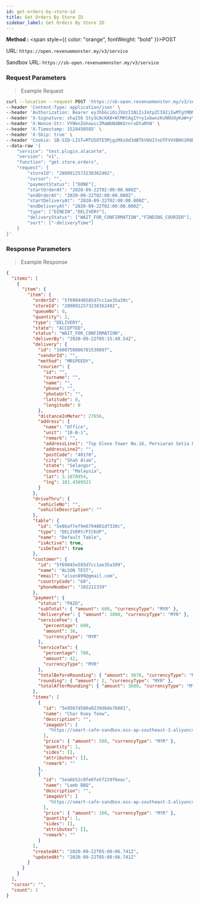 ```yaml
---
id: get-orders-by-store-id
title: Get Orders By Store ID
sidebar_label: Get Orders By Store ID
---
```



**Method :** <span style={{ color: "orange", fontWeight: "bold" }}>POST</span><br/>

URL: `https://open.revenuemonster.my/v3/service`<br/>

Sandbox URL: `https://sb-open.revenuemonster.my/v3/service`

### Request Parameters

> Example Request

```bash
curl --location --request POST 'https://sb-open.revenuemonster.my/v3/service' \
--header 'Content-Type: application/json' \
--header 'Authorization: Bearer eyJhbGciOiJSUzI1NiIsImtpZCI6IjIwMTgtMDMtMTMiLCJ0eXAiOiJKV1QifQ.eyJhdWQiOlsiYXBpX2NsaWVudEBFaGNLQzA5QmRYUm9RMnhwWlc1MEVKTE42dFdBMG82MEx3Il0sImV4cCI6MTYwMzI1NDU2OSwiaWF0IjoxNjAwNjYyNTY5LCJpc3MiOiJodHRwczovL3NiLW9hdXRoLnJldmVudWVtb25zdGVyLm15IiwianRpIjoiRWh3S0VFOUJkWFJvUVdOalpYTnpWRzlyWlc0UTZNenR5b1RFckpzVyIsIm5iZiI6MTYwMDY2MjU2OSwic3ViIjoiRWhRS0NFMWxjbU5vWVc1MEVKWFZ6ZDN3cmFxVE9SSVFDZ1JWYzJWeUVJeUpxSXp2eU1QVmNRIn0.H3G6UDX7sR9EXtTMNs4Q2OHdhUGIhhCfdlAeOpywH4rDuVOcWXXwzF4Imbx8E7I10vFAJpwYZrEkCWCdCCw-WV11y9VT5kP6k75CeS-ZPMOLcKnC5iFT7vEi07r6ovwty9erlcZeXrtrmEIn3rnLva-dxSg3vZ2MyymoNDk-kV7ltXnkoWW4jtXRls6siLhxeY__8kXn2qa0ojVX4Nm6HmzN_vgi-RKSmToMgsdzTF94Y61QVBWhZfolD2-JpHx4qNlklcUdv8HOJ1QHHWpyoJytaJmvr3GJ5G399LbcTLwxB1p2qPg7z4hpoGNu4AP-ybRJVC3P9q9OscQYDNX-dA' \
--header 'X-Signature: sha256 Sty3LNcKA8+WlMHtAgIY+y1xbwnzKsN0UdyKaW+yYIgcTkBAtF7G5Lx251qQITURJ4wiXPDODxhs1nFVmBBing==' \
--header 'X-Nonce-Str: VYNknZohxwicZMaWbNdBKUrnrxDtaRhN' \
--header 'X-Timestamp: 1528450585' \
--header 'X-Skip: true' \
--header 'Cookie: SB-SID-LIST=MTU5OTE5MjgzMXxOd3dBTkV0U1YxUTFVVXBHV1RORFNVeFhUMDVXVUZWQlJqSmFRa2hCTjBwVE5rYzNUbGRPVDFWWldWbEdVRE0xVVVZek5qTTFSMUU9fJOuNAHQx3JzseOCgLHttpZxwd5Sw46dyY-76pvKkUfE; SB-SID=MTU5OTE5MjgzMXxOd3dBTkVwSFVWVklOVFl6VWtGVFFWTlJORVpaVDFwRFNVTkNSMHMwV1VsSVQxQklNalUwVlVWQ1JGaEZVMG8zVXpkUlVVczJUMEU9fAF5jKSWmCYcLnMxwtmP9INye1UQSY9N6WXXO4sXUi2W; DEV-SID-LIST=MTYwMDQyMDc0NnxOd3dBTkZGS05FaFpSRkpLUVVoWFFVOUhTMGhJUmxZM1JVRkJObE5hUjBWU1ZVeEhVRFl6VkV0TFEwdFJXVGMzVEVwWFZ6WlhSMUU9fL0oW5k7HmzYM9-tdI3uzhszpjftGruCZD9EunqTledF; DEV-SID=MTYwMDQyMDc0NnxOd3dBTkRKYVJFODJXRFJQTWxwSFdFeFdOa3cxU0U5VE4wUkNTelZYVmpkT1VEWTNTRmRhTkU5WVNGQkhOMHhOUmpWSlZsQlFXVUU9fPny0cm7qpc_FKeFUzvLT02pxoMXzLkIHkzz_sR4xiWs; route=98167a1c8a2a1948312c3dab462ebc5a' \
--data-raw '{
    "service": "test.plugin.alacarte",
    "version": "v1",
    "function": "get.store.orders",
    "request": {
        "storeId": "2808912573238362402",
        "cursor": "",
        "paymentStatus": ["DONE"],
        "startOrderAt": "2020-09-22T02:00:00.000Z",
        "endOrderAt": "2020-09-22T02:00:00.000Z",
        "startDeliveryAt": "2020-09-22T02:00:00.000Z",
        "endDeliveryAt": "2020-09-22T02:00:00.000Z",
        "type": ["DINEIN","DELIVERY"],
        "deliveryStatus": ["WAIT_FOR_CONFIRMATION","FINDING_COURIER"],
        "sort": ["-deliveryTime"]
    }
}'
```

### Response Parameters

> Example Response

```json
{
  "items": [
    {
      "item": {
        "item": {
          "orderId": "5f6984d6585d7cc1ae35a39c",
          "storeId": "2808912573238362402",
          "queueNo": 0,
          "quantity": 2,
          "type": "DELIVERY",
          "state": "ACCEPTED",
          "status": "WAIT_FOR_CONFIRMATION",
          "deliverBy": "2020-09-22T05:15:49.54Z",
          "delivery": {
            "id": "1600750806701530897",
            "vendorId": "",
            "method": "MRSPEEDY",
            "courier": {
              "id": "",
              "surname": "",
              "name": "",
              "phone": "",
              "photoUrl": "",
              "latitude": 0,
              "longitude": 0
            },
            "distanceInMeter": 27656,
            "address": {
              "name": "Office",
              "unit": "18-B-1",
              "remark": "",
              "addressLine1": "Top Glove Tower No.16, Persiaran Setia Dagang, Setia Alam, Seksyen U13, Alam Nusantara",
              "addressLine2": "",
              "postCode": "40170",
              "city": "Shah Alam",
              "state": "Selangor",
              "country": "Malaysia",
              "lat": 3.1078954,
              "lng": 101.4589521
            }
          },
          "driveThru": {
            "vehicleNo": "",
            "vehicleDescription": ""
          },
          "table": {
            "id": "5e86af7ef9e6794801df330c",
            "type": "DELIVERY/PICKUP",
            "name": "Default Table",
            "isActive": true,
            "isDefault": true
          },
          "customer": {
            "id": "5f69845e585d7cc1ae35a399",
            "name": "ALSON TEST",
            "email": "alson899@gmail.com",
            "countryCode": "60",
            "phoneNumber": "102212339"
          },
          "payment": {
            "status": "PAID",
            "subTotal": { "amount": 600, "currencyType": "MYR" },
            "deliveryFee": { "amount": 3000, "currencyType": "MYR" },
            "serviceFee": {
              "percentage": 600,
              "amount": 36,
              "currencyType": "MYR"
            },
            "serviceTax": {
              "percentage": 700,
              "amount": 42,
              "currencyType": "MYR"
            },
            "totalBeforeRounding": { "amount": 3678, "currencyType": "MYR" },
            "rounding": { "amount": 2, "currencyType": "MYR" },
            "totalAfterRounding": { "amount": 3680, "currencyType": "MYR" }
          },
          "items": [
            {
              "id": "5e9567d580a0239d6de76081",
              "name": "Char Kuey Teow",
              "description": "",
              "imageUrl": [
                "https://smart-cafe-sandbox.oss-ap-southeast-3.aliyuncs.com/images/4118165203679668885/4cf5f4e8-1f0d-4697-86ca-3c2c880f37f7"
              ],
              "price": { "amount": 500, "currencyType": "MYR" },
              "quantity": 1,
              "sides": [],
              "attributes": [],
              "remark": ""
            },
            {
              "id": "5ea6b52c0fe6fe5f229f6eac",
              "name": "Lamb BBQ",
              "description": "",
              "imageUrl": [
                "https://smart-cafe-sandbox.oss-ap-southeast-3.aliyuncs.com/images/4118165203679668885/d2192d9f-783c-4eeb-9903-9da5536f487f"
              ],
              "price": { "amount": 100, "currencyType": "MYR" },
              "quantity": 1,
              "sides": [],
              "attributes": [],
              "remark": ""
            }
          ],
          "createdAt": "2020-09-22T05:00:06.741Z",
          "updatedAt": "2020-09-22T05:00:06.741Z"
        }
      }
    }
  ],
  "cursor": "",
  "count": 1
}
```
